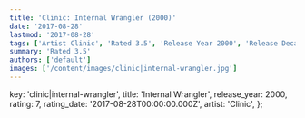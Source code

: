 ```yaml
---
title: 'Clinic: Internal Wrangler (2000)'
date: '2017-08-28'
lastmod: '2017-08-28'
tags: ['Artist Clinic', 'Rated 3.5', 'Release Year 2000', 'Release Decade 2000']
summary: 'Rated 3.5'
authors: ['default']
images: ['/content/images/clinic|internal-wrangler.jpg']
---
```


  key: 'clinic|internal-wrangler',
  title: 'Internal Wrangler',
  release_year: 2000,
  rating: 7,
  rating_date: '2017-08-28T00:00:00.000Z',
  artist: 'Clinic',
};

<MusicRating data={data} />
